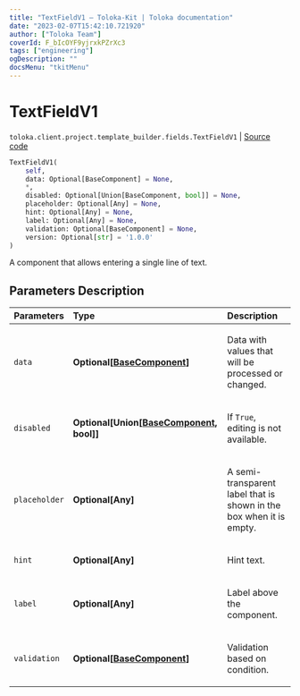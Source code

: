 ```yaml
---
title: "TextFieldV1 — Toloka-Kit | Toloka documentation"
date: "2023-02-07T15:42:10.721920"
author: ["Toloka Team"]
coverId: F_bIcOYF9yjrxkPZrXc3
tags: ["engineering"]
ogDescription: ""
docsMenu: "tkitMenu"
---
```


# TextFieldV1
`toloka.client.project.template_builder.fields.TextFieldV1` | [Source code](https://github.com/Toloka/toloka-kit/blob/v1.1.3/src/client/project/template_builder/fields.py#L481)

```python
TextFieldV1(
    self,
    data: Optional[BaseComponent] = None,
    *,
    disabled: Optional[Union[BaseComponent, bool]] = None,
    placeholder: Optional[Any] = None,
    hint: Optional[Any] = None,
    label: Optional[Any] = None,
    validation: Optional[BaseComponent] = None,
    version: Optional[str] = '1.0.0'
)
```

A component that allows entering a single line of text.

## Parameters Description

| Parameters | Type | Description |
| :----------| :----| :-----------|
`data`|**Optional\[[BaseComponent](/docs-new/toloka-kit/reference/toloka.client.project.template_builder.base.BaseComponent)\]**|<p>Data with values that will be processed or changed.</p>
`disabled`|**Optional\[Union\[[BaseComponent](/docs-new/toloka-kit/reference/toloka.client.project.template_builder.base.BaseComponent), bool\]\]**|<p>If `True`, editing is not available.</p>
`placeholder`|**Optional\[Any\]**|<p>A semi-transparent label that is shown in the box when it is empty.</p>
`hint`|**Optional\[Any\]**|<p>Hint text.</p>
`label`|**Optional\[Any\]**|<p>Label above the component.</p>
`validation`|**Optional\[[BaseComponent](/docs-new/toloka-kit/reference/toloka.client.project.template_builder.base.BaseComponent)\]**|<p>Validation based on condition.</p>
